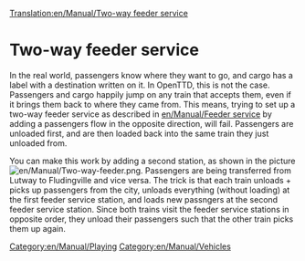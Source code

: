 [[Translation:en/Manual/Two-way feeder service]]
=Two-way feeder service=
In the real world, passengers know where they want to go, and cargo has a label with a destination written on it.
In OpenTTD, this is not the case. Passengers and cargo happily jump on any train that accepts them, even if it brings them back to where they came from.
This means, trying to set up a two-way feeder service as described in [[en/Manual/Feeder service]] by adding a passengers flow in the opposite direction, will fail. Passengers are unloaded first, and are then loaded back into the same train they just unloaded from.

You can make this work by adding a second station, as shown in the picture [[File:en/Manual/Two-way-feeder.png|thumb]]. Passengers are being transferred from Lutway to Fludingville and vice versa.
The trick is that each train unloads + picks up passengers from the city, unloads everything (without loading) at the first feeder service station, and loads new passngers at the second feeder service station. Since both trains visit the feeder service stations in opposite order, they unload their passengers such that the other train picks them up again.

[[Category:en/Manual/Playing]]
[[Category:en/Manual/Vehicles]]
